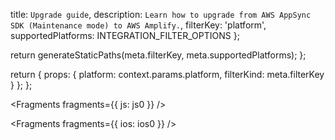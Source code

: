   title: `Upgrade guide`,
  description: `Learn how to upgrade from AWS AppSync SDK (Maintenance mode) to AWS Amplify.`,
  filterKey: 'platform',
  supportedPlatforms: INTEGRATION_FILTER_OPTIONS
};



  return generateStaticPaths(meta.filterKey, meta.supportedPlatforms);
};

  return {
    props: {
      platform: context.params.platform,
      filterKind: meta.filterKey
    }
  };
};


<Fragments fragments={{ js: js0 }} />


<Fragments fragments={{ ios: ios0 }} />
